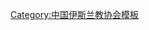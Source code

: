 {{Navbox
| name   = 中国伊斯兰教协会第八届委员会
| title  = [[中国伊斯兰教协会]]第八届委员会
| above  = 2006年5月－2011年9月
| bodyclass = hlist
| group1 = 会长
| list1  = [[陈广元]]
| group2 = 副会长
| list2  = 
* [[阿不都力提甫·阿不都热依木|阿不都力提甫·阿不都热依木大毛拉]]
* [[余振贵]]
* [[谢生林]]
* [[韩生贵]]
* [[哈吉亚克巴尔·霍恩尔]]
* [[伍贻业]]
* [[刘宝琦]]
* [[丁文方|{{Box|丁文方}}]]
* [[尼亚孜·卡日阿吉|尼牙孜·卡日阿吉]]
* [[马忠杰]]
* [[居玛·塔伊尔|居玛大毛拉·塔依尔]]
* [[马开贤]]
* [[马安泰|{{Box|马安泰}}]]
* [[洪长有]]
* [[马文云]]
* [[杨志波]]
* [[阿地里江·阿吉克力木]]
| group3 = 秘书长
| list3  = [[洪长有]]（兼）
| group4 = 顾问
| list4  = 
* [[马贤 (1929年)|马　贤]]
* [[韩麦扫日]]
* [[阿伊明]]
* [[买买提·赛来]]
* [[刘书祥]]
* [[马云福]]
* [[夏米西丁]]
* [[杨宗山]]
| group5 = 
| list5  = 
| group6 = 
| list6  = 
}}<noinclude>
{{collapsible option}}
[[Category:中国伊斯兰教协会模板]]
</noinclude>